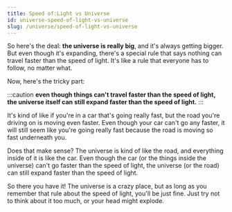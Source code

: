 ```yaml
---
title: Speed of:Light vs Universe
id: universe-speed-of-light-vs-universe
slug: /universe/speed-of-light-vs-universe
---
```


So here's the deal: **the universe is really big**, and it's always getting bigger.
But even though it's expanding, there's a special rule that says nothing can travel faster than the speed of light.
It's like a rule that everyone has to follow, no matter what.

Now, here's the tricky part:

:::caution
**even though things can't travel faster than the speed of light,
the universe itself can still expand faster than the speed of light.**
:::

It's kind of like if you're in a car that's going really fast, but the road you're driving on is moving even faster.
Even though your car can't go any faster, it will still seem like you're going really fast because the road is moving so fast underneath you.

Does that make sense? The universe is kind of like the road, and everything inside of it is like the car.
Even though the car (or the things inside the universe) can't go faster than the speed of light,
the universe (or the road) can still expand faster than the speed of light.

So there you have it! The universe is a crazy place, but as long as you remember that rule about the speed of light,
you'll be just fine. Just try not to think about it too much, or your head might explode.
